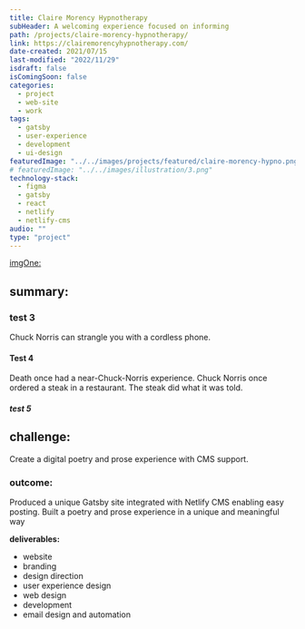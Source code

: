 ```yaml
---
title: Claire Morency Hypnotherapy
subHeader: A welcoming experience focused on informing
path: /projects/claire-morency-hypnotherapy/
link: https://clairemorencyhypnotherapy.com/
date-created: 2021/07/15
last-modified: "2022/11/29"
isdraft: false
isComingSoon: false
categories:
  - project
  - web-site
  - work
tags:
  - gatsby
  - user-experience
  - development
  - ui-design
featuredImage: "../../images/projects/featured/claire-morency-hypno.png"
# featuredImage: "../../images/illustration/3.png"
technology-stack:
  - figma
  - gatsby
  - react
  - netlify
  - netlify-cms
audio: ""
type: "project"
---
```


[imgOne:](../assets/images/projects/yogaofwords-showcase-1.png)

## summary:

### test 3

Chuck Norris can strangle you with a cordless phone.

#### Test 4

Death once had a near-Chuck-Norris experience.
Chuck Norris once ordered a steak in a restaurant. The steak did what it was told.

##### test 5

## challenge:

Create a digital poetry and prose experience with CMS support.

### outcome:

Produced a unique Gatsby site integrated with Netlify CMS enabling easy
posting. Built a poetry and prose experience in a unique and meaningful
way

**deliverables:**

- website
- branding
- design direction
- user experience design
- web design
- development
- email design and automation
